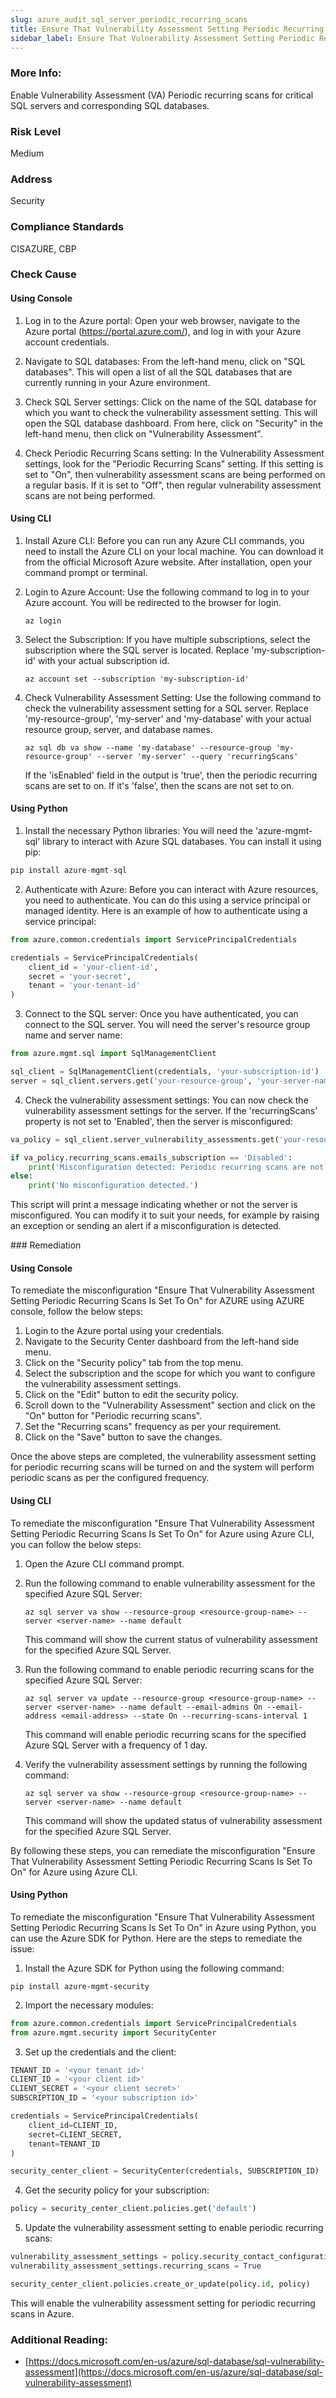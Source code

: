 ```yaml
---
slug: azure_audit_sql_server_periodic_recurring_scans
title: Ensure That Vulnerability Assessment Setting Periodic Recurring Scans Is Set To On
sidebar_label: Ensure That Vulnerability Assessment Setting Periodic Recurring Scans Is Set To On
---
```


### More Info:

Enable Vulnerability Assessment (VA) Periodic recurring scans for critical SQL servers and corresponding SQL databases.

### Risk Level

Medium

### Address

Security

### Compliance Standards

CISAZURE, CBP



<Tabs><Tab title='Cause'>
### Check Cause

#### Using Console

1. Log in to the Azure portal: Open your web browser, navigate to the Azure portal (https://portal.azure.com/), and log in with your Azure account credentials.

2. Navigate to SQL databases: From the left-hand menu, click on "SQL databases". This will open a list of all the SQL databases that are currently running in your Azure environment.

3. Check SQL Server settings: Click on the name of the SQL database for which you want to check the vulnerability assessment setting. This will open the SQL database dashboard. From here, click on "Security" in the left-hand menu, then click on "Vulnerability Assessment".

4. Check Periodic Recurring Scans setting: In the Vulnerability Assessment settings, look for the "Periodic Recurring Scans" setting. If this setting is set to "On", then vulnerability assessment scans are being performed on a regular basis. If it is set to "Off", then regular vulnerability assessment scans are not being performed.

#### Using CLI

1. Install Azure CLI: Before you can run any Azure CLI commands, you need to install the Azure CLI on your local machine. You can download it from the official Microsoft Azure website. After installation, open your command prompt or terminal.

2. Login to Azure Account: Use the following command to log in to your Azure account. You will be redirected to the browser for login.
   ```
   az login
   ```
3. Select the Subscription: If you have multiple subscriptions, select the subscription where the SQL server is located. Replace 'my-subscription-id' with your actual subscription id.
   ```
   az account set --subscription 'my-subscription-id'
   ```
4. Check Vulnerability Assessment Setting: Use the following command to check the vulnerability assessment setting for a SQL server. Replace 'my-resource-group', 'my-server' and 'my-database' with your actual resource group, server, and database names.
   ```
   az sql db va show --name 'my-database' --resource-group 'my-resource-group' --server 'my-server' --query 'recurringScans'
   ```
   If the 'isEnabled' field in the output is 'true', then the periodic recurring scans are set to on. If it's 'false', then the scans are not set to on.

#### Using Python

1. Install the necessary Python libraries: You will need the 'azure-mgmt-sql' library to interact with Azure SQL databases. You can install it using pip:

```python
pip install azure-mgmt-sql
```

2. Authenticate with Azure: Before you can interact with Azure resources, you need to authenticate. You can do this using a service principal or managed identity. Here is an example of how to authenticate using a service principal:

```python
from azure.common.credentials import ServicePrincipalCredentials

credentials = ServicePrincipalCredentials(
    client_id = 'your-client-id',
    secret = 'your-secret',
    tenant = 'your-tenant-id'
)
```

3. Connect to the SQL server: Once you have authenticated, you can connect to the SQL server. You will need the server's resource group name and server name:

```python
from azure.mgmt.sql import SqlManagementClient

sql_client = SqlManagementClient(credentials, 'your-subscription-id')
server = sql_client.servers.get('your-resource-group', 'your-server-name')
```

4. Check the vulnerability assessment settings: You can now check the vulnerability assessment settings for the server. If the 'recurringScans' property is not set to 'Enabled', then the server is misconfigured:

```python
va_policy = sql_client.server_vulnerability_assessments.get('your-resource-group', 'your-server-name')

if va_policy.recurring_scans.emails_subscription == 'Disabled':
    print('Misconfiguration detected: Periodic recurring scans are not enabled.')
else:
    print('No misconfiguration detected.')
```

This script will print a message indicating whether or not the server is misconfigured. You can modify it to suit your needs, for example by raising an exception or sending an alert if a misconfiguration is detected.

</Tab>


<Tab title='Remediation'>
### Remediation

#### Using Console

To remediate the misconfiguration "Ensure That Vulnerability Assessment Setting Periodic Recurring Scans Is Set To On" for AZURE using AZURE console, follow the below steps:

1. Login to the Azure portal using your credentials.
2. Navigate to the Security Center dashboard from the left-hand side menu.
3. Click on the "Security policy" tab from the top menu.
4. Select the subscription and the scope for which you want to configure the vulnerability assessment settings.
5. Click on the "Edit" button to edit the security policy.
6. Scroll down to the "Vulnerability Assessment" section and click on the "On" button for "Periodic recurring scans".
7. Set the "Recurring scans" frequency as per your requirement.
8. Click on the "Save" button to save the changes.

Once the above steps are completed, the vulnerability assessment setting for periodic recurring scans will be turned on and the system will perform periodic scans as per the configured frequency.

#### Using CLI

To remediate the misconfiguration "Ensure That Vulnerability Assessment Setting Periodic Recurring Scans Is Set To On" for Azure using Azure CLI, you can follow the below steps:

1. Open the Azure CLI command prompt.
2. Run the following command to enable vulnerability assessment for the specified Azure SQL Server:

   ```
   az sql server va show --resource-group <resource-group-name> --server <server-name> --name default
   ```

   This command will show the current status of vulnerability assessment for the specified Azure SQL Server.

3. Run the following command to enable periodic recurring scans for the specified Azure SQL Server:

   ```
   az sql server va update --resource-group <resource-group-name> --server <server-name> --name default --email-admins On --email-address <email-address> --state On --recurring-scans-interval 1
   ```

   This command will enable periodic recurring scans for the specified Azure SQL Server with a frequency of 1 day.

4. Verify the vulnerability assessment settings by running the following command:

   ```
   az sql server va show --resource-group <resource-group-name> --server <server-name> --name default
   ```

   This command will show the updated status of vulnerability assessment for the specified Azure SQL Server.

By following these steps, you can remediate the misconfiguration "Ensure That Vulnerability Assessment Setting Periodic Recurring Scans Is Set To On" for Azure using Azure CLI.

#### Using Python

To remediate the misconfiguration "Ensure That Vulnerability Assessment Setting Periodic Recurring Scans Is Set To On" in Azure using Python, you can use the Azure SDK for Python. Here are the steps to remediate the issue:

1. Install the Azure SDK for Python using the following command:

```
pip install azure-mgmt-security
```

2. Import the necessary modules:

```python
from azure.common.credentials import ServicePrincipalCredentials
from azure.mgmt.security import SecurityCenter
```

3. Set up the credentials and the client:

```python
TENANT_ID = '<your tenant id>'
CLIENT_ID = '<your client id>'
CLIENT_SECRET = '<your client secret>'
SUBSCRIPTION_ID = '<your subscription id>'

credentials = ServicePrincipalCredentials(
    client_id=CLIENT_ID,
    secret=CLIENT_SECRET,
    tenant=TENANT_ID
)

security_center_client = SecurityCenter(credentials, SUBSCRIPTION_ID)
```

4. Get the security policy for your subscription:

```python
policy = security_center_client.policies.get('default')
```

5. Update the vulnerability assessment setting to enable periodic recurring scans:

```python
vulnerability_assessment_settings = policy.security_contact_configurations.vulnerability_assessment
vulnerability_assessment_settings.recurring_scans = True

security_center_client.policies.create_or_update(policy.id, policy)
```

This will enable the vulnerability assessment setting for periodic recurring scans in Azure.


### Additional Reading:

- [https://docs.microsoft.com/en-us/azure/sql-database/sql-vulnerability-assessment](https://docs.microsoft.com/en-us/azure/sql-database/sql-vulnerability-assessment) 


</Tab>
</Tabs>